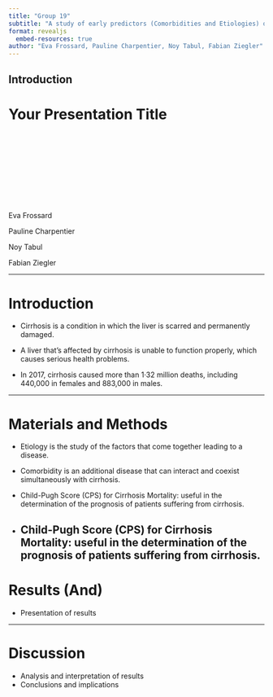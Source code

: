 ```yaml
---
title: "Group 19"
subtitle: "A study of early predictors (Comorbidities and Etiologies) of cirrhosis' patients mortality"
format: revealjs
  embed-resources: true
author: "Eva Frossard, Pauline Charpentier, Noy Tabul, Fabian Ziegler"
---
```


## Introduction {.smaller}



# Your Presentation Title

 

 

 

 

 

Eva Frossard

\tex

Pauline Charpentier

\tex

Noy Tabul

\tex

Fabian Ziegler

------------------------------------------------------------------------

# Introduction

-   Cirrhosis is a condition in which the liver is scarred and permanently damaged.

-   A liver that’s affected by cirrhosis is unable to function properly, which causes serious health problems.

-   In 2017, cirrhosis caused more than 1·32 million deaths, including 440,000 in females and 883,000 in males.

------------------------------------------------------------------------

# Materials and Methods

-   Etiology is the study of the factors that come together leading to a disease.

-   Comorbidity is an additional disease that can interact and coexist simultaneously with cirrhosis.

-   Child-Pugh Score (CPS) for Cirrhosis Mortality: useful in the determination of the prognosis of patients suffering from cirrhosis.

-   Child-Pugh Score (CPS) for Cirrhosis Mortality: useful in the determination of the prognosis of patients suffering from cirrhosis.
------------------------------------------------------------------------

# Results (And)

-   Presentation of results

------------------------------------------------------------------------

# Discussion

-   Analysis and interpretation of results
-   Conclusions and implications
